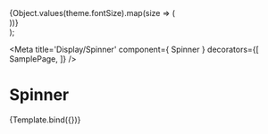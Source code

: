 

  <div style={{
    display: 'grid', gridTemplateColumns: 'repeat(5, 96px)',
  }}>
    {Object.values(theme.fontSize).map(size => (
      <div title={size} style={{
        display: 'flex', alignItems: 'center', justifyContent: 'center',
        width: '96px', height: '96px'
      }}>
        <Spinner style={{ width: size, height: size }} />
      </div>
    ))}
    <div title='Natural Size' style={{
      display: 'inline-flex', alignItems: 'center', justifyContent: 'center',
      height: '96px', gridColumn: '1 / -1'
    }}>
      <Spinner />
    </div>
  </div>
);

<Meta title='Display/Spinner' component={ Spinner } decorators={[ SamplePage, ]} />

# Spinner

<Canvas>
  <Story name='Spinner'>{Template.bind({})}</Story>
</Canvas>

<ArgsTable of={Spinner} />